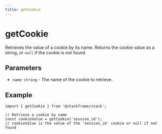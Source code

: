 ```yaml
---
title: getCookie
---
```


# getCookie

Retrieves the value of a cookie by its name. Returns the cookie value as a string, or `null` if the cookie is not found.

## Parameters

- `name`: `string` - The name of the cookie to retrieve.

## Example

```tsx
import { getCookie } from '@stackframe/stack';

// Retrieve a cookie by name
const cookieValue = getCookie('session_id');
// cookieValue is the value of the 'session_id' cookie or null if not found
```